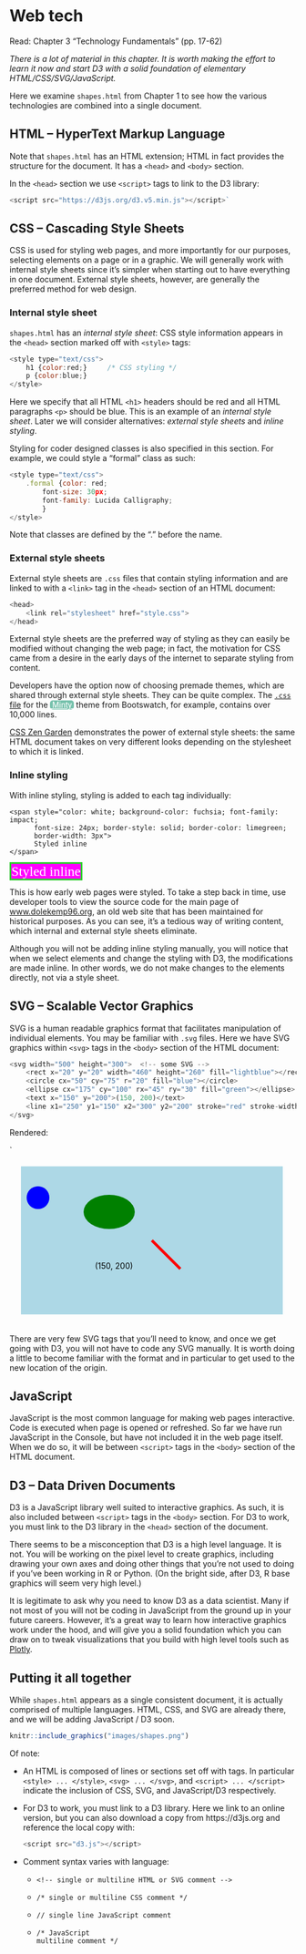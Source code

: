 # Web tech

Read: Chapter 3 "Technology Fundamentals" (pp. 17-62) 

*There is a lot of material in this chapter. It is worth making the effort to learn it now and start D3 with a solid foundation of elementary HTML/CSS/SVG/JavaScript.*

Here we examine `shapes.html` from Chapter 1 to see how the various technologies are combined into a single document.

## HTML -- HyperText Markup Language

Note that `shapes.html` has an HTML extension; HTML in fact provides the structure for the document.  It has a `<head>` and `<body>` section. 

In the `<head>` section we use `<script>` tags to link to the D3 library:

``` js
<script src="https://d3js.org/d3.v5.min.js"></script>`
```

## CSS -- Cascading Style Sheets

CSS is used for styling web pages, and more importantly for our purposes, selecting elements on a page or in a graphic. We will generally work with internal style sheets since it's simpler when starting out to have everything in one document.  External style sheets, however, are generally the preferred method for web design.

### Internal style sheet

`shapes.html` has an *internal style sheet*: CSS style information appears in the `<head>` section marked off with `<style>` tags:

``` js
<style type="text/css">
    h1 {color:red;}		/* CSS styling */
    p {color:blue;}
</style>
```

Here we specify that all HTML `<h1>` headers should be red and all HTML paragraphs `<p>` should be blue.  This is an example of an *internal style sheet*. Later we will consider alternatives: *external style sheets* and *inline styling*. 

Styling for coder designed classes is also specified in this section.  For example, we could style a "formal" class as such:

``` js
<style type="text/css">
    .formal {color: red;        
        font-size: 30px;
        font-family: Lucida Calligraphy;
        }   
</style>
```

Note that classes are defined by the "." before the name.


### External style sheets

External style sheets are `.css` files that contain styling information and are linked to with a `<link>` tag in the `<head>` section of an HTML document:

``` js
<head>
    <link rel="stylesheet" href="style.css">
</head>
```

External style sheets are the preferred way of styling as they can easily be modified without changing the web page; in fact, the motivation for CSS came from a desire in the early days of the internet to separate styling from content.


Developers have the option now of choosing premade themes, which are shared through external style sheets. They can be quite complex. The [`.css` file](https://github.com/thomaspark/bootswatch/blob/master/docs/4/minty/bootstrap.css){target="_blank"} for the <a href="https://bootswatch.com/minty/" target="_blank" style = "font-family: Roboto; background-color: #78C2AD; color: white; border-radius: 5px">&nbsp;Minty&nbsp;</a> theme from Bootswatch, for example, contains over 10,000 lines.

[CSS Zen Garden](http://www.csszengarden.com/){target="_blank"} demonstrates the power of external style sheets: the same HTML document takes on very different looks depending on the stylesheet to which it is linked.


### Inline styling

With inline styling, styling is added to each tag individually:

```
<span style="color: white; background-color: fuchsia; font-family: impact; 
      font-size: 24px; border-style: solid; border-color: limegreen; 
      border-width: 3px">
      Styled inline
</span>
```

<span style="color: white; background-color: fuchsia; font-family: impact; font-size: 24px; border-style: solid; border-color: limegreen; border-width: 3px">Styled inline</span>

This is how early web pages were styled. To take a step back in time, use developer tools to view the source code for the main page of [www.dolekemp96.org](http://www.dolekemp96.org/main.htm){target="_blank"}, an old web site that has been maintained for historical purposes. As you can see, it's a tedious way of writing content, which internal and external style sheets eliminate.

Although you will not be adding inline styling manually, you will notice that when we select elements and change the styling with D3, the modifications are made inline.  In other words, we do not make changes to the elements directly, not via a style sheet.


## SVG -- Scalable Vector Graphics

SVG is a human readable graphics format that facilitates manipulation of individual elements. You may be familiar with `.svg` files.  Here we have SVG graphics within `<svg>` tags in the `<body>` section of the HTML document:


``` js
<svg width="500" height="300">  <!-- some SVG -->
    <rect x="20" y="20" width="460" height="260" fill="lightblue"></rect>
    <circle cx="50" cy="75" r="20" fill="blue"></circle>
    <ellipse cx="175" cy="100" rx="45" ry="30" fill="green"></ellipse>
    <text x="150" y="200">(150, 200)</text>
    <line x1="250" y1="150" x2="300" y2="200" stroke="red" stroke-width="5"></line>
</svg>
```

Rendered:
<script src="https://d3js.org/d3.v5.min.js"></script>`
<svg width="500" height="300">  <!-- some SVG -->
<rect x="20" y="20" width="460" height="260" fill="lightblue"></rect>
<circle cx="50" cy="75" r="20" fill="blue"></circle>
<ellipse cx="175" cy="100" rx="45" ry="30" fill="green"></ellipse>
<text x="150" y="200">(150, 200)</text>
<line x1="250" y1="150" x2="300" y2="200" stroke="red" stroke-width="5"></line>
</svg>

There are very few SVG tags that you'll need to know, and once we get going with D3, you will not have to code any SVG manually. It is worth doing a little to become familiar with the format and in particular to get used to the new location of the origin.

## JavaScript

JavaScript is the most common language for making web pages interactive. Code is executed when page is opened or refreshed. So far we have run JavaScript in the Console, but have not included it in the web page itself. When we do so, it will be between `<script>` tags in the `<body>` section of the HTML document.

## D3 -- Data Driven Documents

D3 is a JavaScript library well suited to interactive graphics. As such, it is also included between `<script>` tags in the `<body>` section. For D3 to work, you must link to the D3 library in the `<head>` section of the document.

There seems to be a misconception that D3 is a high level language.  It is not. You will be working on the pixel level to create graphics, including drawing your own axes and doing other things that you're not used to doing if you've been working in R or Python.  (On the bright side, after D3, R base graphics will seem very high level.)

It is legitimate to ask why you need to know D3 as a data scientist. Many if not most of you will not be coding in JavaScript from the ground up in your future careers. However, it's a great way to learn how interactive graphics work under the hood, and will give you a solid foundation which you can draw on to tweak visualizations that you build with high level tools such as [Plotly](https://plot.ly/). 

## Putting it all together

While `shapes.html` appears as a single consistent document, it is actually comprised of multiple languages. HTML, CSS, and SVG are already there, and we will be adding JavaScript / D3 soon. 

```r
knitr::include_graphics("images/shapes.png")
```

Of note:

- An HTML is composed of lines or sections set off with tags. In particular `<style> ... </style>`, `<svg> ... </svg>`, and `<script> ... </script>` indicate the inclusion of CSS, SVG, and JavaScript/D3 respectively.

- For D3 to work, you must link to a D3 library.  Here we link to an online version, but you can also download a copy from https://d3js.org and reference the local copy with:

    ``` js
    <script src="d3.js"></script>
    ```

- Comment syntax varies with language:

    - `<!-- single or multiline HTML or SVG comment -->`
    
    - `/* single or multiline CSS comment */`
    
    - `// single line JavaScript comment`
    
    - `/* JavaScript` <br> `multiline comment */`
